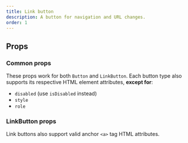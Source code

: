 ```yaml
---
title: Link button
description: A button for navigation and URL changes.
order: 1
---
```



## Props

### Common props

These props work for both `Button` and `LinkButton`. Each button type also supports its respective HTML element attributes, **except for**:

- `disabled` (use `isDisabled` instead)
- `style`
- `role`

<PropsTable heading="" props={CommonDefaultButtonProps} />

### LinkButton props

Link buttons also support valid anchor `<a>` tag HTML attributes.

<PropsTable heading="" props={LinkButtonProps} />
